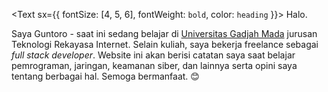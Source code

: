 <Text sx={{ fontSize: [4, 5, 6], fontWeight: `bold`, color: `heading` }}>
  Halo.
</Text>

<!-- I'm Guntoro - currently a student of [Universitas Gadjah Mada](https://ugm.ac.id/en) at Intenet Engineering field. I recently a full stack developer at [Dapurmami](https://www.dapurmami.id). This website will contain random notes about JS, Node JS, React, Networking, Information Security, and my personal though about everything. I hope this can give useful things for you. 😊 -->

Saya Guntoro - saat ini sedang belajar di [Universitas Gadjah Mada](https://ugm.ac.id) jurusan Teknologi Rekayasa Internet. Selain kuliah, saya bekerja freelance sebagai _full stack developer_. Website ini akan berisi catatan saya saat belajar  pemrograman, jaringan, keamanan siber, dan lainnya serta opini saya tentang berbagai hal. 
Semoga bermanfaat. 😊